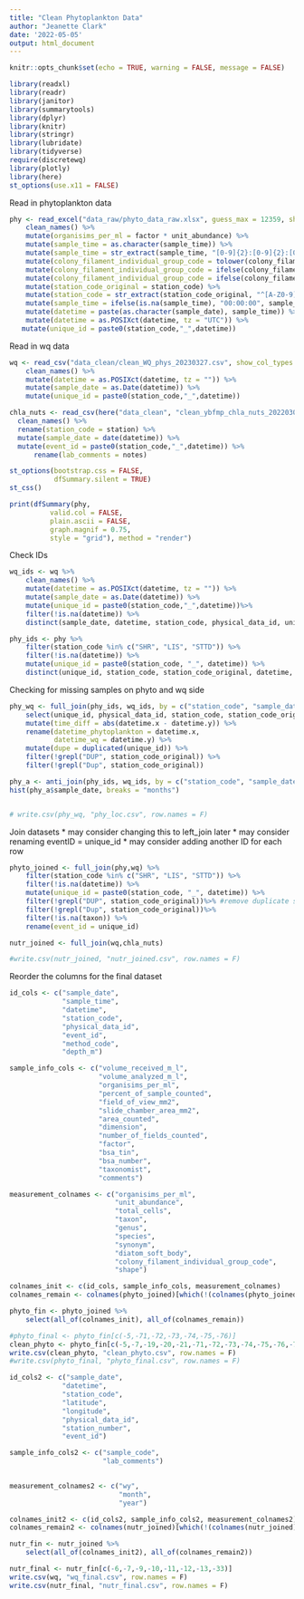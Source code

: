 ---
title: "Clean Phytoplankton Data"
author: "Jeanette Clark"
date: '2022-05-05'
output: html_document
---

```{r setup, include=FALSE}
knitr::opts_chunk$set(echo = TRUE, warning = FALSE, message = FALSE)
```

```{r}
library(readxl)
library(readr)
library(janitor)
library(summarytools)
library(dplyr)
library(knitr)
library(stringr)
library(lubridate)
library(tidyverse)
require(discretewq)
library(plotly)
library(here)
st_options(use.x11 = FALSE)
```

Read in phytoplankton data 
```{r}
phy <- read_excel("data_raw/phyto_data_raw.xlsx", guess_max = 12359, sheet = 2, na = c("", "n/a", "NA")) %>% 
    clean_names() %>% 
    mutate(organisims_per_ml = factor * unit_abundance) %>% 
    mutate(sample_time = as.character(sample_time)) %>% 
    mutate(sample_time = str_extract(sample_time, "[0-9]{2}:[0-9]{2}:[0-9]{2}$")) %>% 
    mutate(colony_filament_individual_group_code = tolower(colony_filament_individual_group_code)) %>% 
    mutate(colony_filament_individual_group_code = ifelse(colony_filament_individual_group_code == "7.4", NA, colony_filament_individual_group_code)) %>% 
    mutate(colony_filament_individual_group_code = ifelse(colony_filament_individual_group_code == "c3", "c", colony_filament_individual_group_code)) %>% 
    mutate(station_code_original = station_code) %>% 
    mutate(station_code = str_extract(station_code_original, "^[A-Z0-9]+")) %>% 
    mutate(sample_time = ifelse(is.na(sample_time), "00:00:00", sample_time)) %>% 
    mutate(datetime = paste(as.character(sample_date), sample_time)) %>% 
    mutate(datetime = as.POSIXct(datetime, tz = "UTC")) %>%
   mutate(unique_id = paste0(station_code,"_",datetime))

```

Read in wq data 
```{r}
wq <- read_csv("data_clean/clean_WQ_phys_20230327.csv", show_col_types = F) %>% 
    clean_names() %>% 
    mutate(datetime = as.POSIXct(datetime, tz = "")) %>% 
    mutate(sample_date = as.Date(datetime)) %>%
    mutate(unique_id = paste0(station_code,"_",datetime))
```

```{r}
chla_nuts <- read_csv(here("data_clean", "clean_ybfmp_chla_nuts_20220301.csv")) %>%
  clean_names() %>% 
  rename(station_code = station) %>% 
  mutate(sample_date = date(datetime)) %>% 
  mutate(event_id = paste0(station_code,"_",datetime)) %>% 
      rename(lab_comments = notes)
```

```{r, results = "asis"}
st_options(bootstrap.css = FALSE, 
           dfSummary.silent = TRUE)
st_css()

print(dfSummary(phy,
          valid.col = FALSE,  
          plain.ascii = FALSE, 
          graph.magnif = 0.75,
          style = "grid"), method = "render")
```

Check IDs

```{r}
wq_ids <- wq %>% 
    clean_names() %>% 
    mutate(datetime = as.POSIXct(datetime, tz = "")) %>% 
    mutate(sample_date = as.Date(datetime)) %>% 
    mutate(unique_id = paste0(station_code,"_",datetime))%>%
    filter(!is.na(datetime)) %>%
    distinct(sample_date, datetime, station_code, physical_data_id, unique_id) 

phy_ids <- phy %>% 
    filter(station_code %in% c("SHR", "LIS", "STTD")) %>% 
    filter(!is.na(datetime)) %>%
    mutate(unique_id = paste0(station_code, "_", datetime)) %>% 
    distinct(unique_id, station_code, station_code_original, datetime, sample_date)
```

Checking for missing samples on phyto and wq side
```{r}
phy_wq <- full_join(phy_ids, wq_ids, by = c("station_code", "sample_date", "unique_id")) %>% 
    select(unique_id, physical_data_id, station_code, station_code_original, sample_date, datetime.x, datetime.y) %>% 
    mutate(time_diff = abs(datetime.x - datetime.y)) %>% 
    rename(datetime_phytoplankton = datetime.x,
           datetime_wq = datetime.y) %>% 
    mutate(dupe = duplicated(unique_id)) %>%
    filter(!grepl("DUP", station_code_original)) %>% 
    filter(!grepl("Dup", station_code_original))

phy_a <- anti_join(phy_ids, wq_ids, by = c("station_code", "sample_date"))
hist(phy_a$sample_date, breaks = "months")


# write.csv(phy_wq, "phy_loc.csv", row.names = F)
```

Join datasets 
* may consider changing this to left_join later 
* may consider renaming eventID = unique_id
* may consider adding another ID for each row
```{r}
phyto_joined <- full_join(phy,wq) %>% 
    filter(station_code %in% c("SHR", "LIS", "STTD")) %>% 
    filter(!is.na(datetime)) %>%
    mutate(unique_id = paste0(station_code, "_", datetime)) %>%
    filter(!grepl("DUP", station_code_original))%>% #remove duplicate samples
    filter(!grepl("Dup", station_code_original))%>%  
    filter(!is.na(taxon)) %>%
    rename(event_id = unique_id)

nutr_joined <- full_join(wq,chla_nuts)

#write.csv(nutr_joined, "nutr_joined.csv", row.names = F)

```

Reorder the columns for the final dataset

```{r}
id_cols <- c("sample_date",
             "sample_time",
             "datetime",
             "station_code",
             "physical_data_id",
             "event_id",
             "method_code",
             "depth_m")

sample_info_cols <- c("volume_received_m_l",
                      "volume_analyzed_m_l",
                      "organisims_per_ml",
                      "percent_of_sample_counted",
                      "field_of_view_mm2",
                      "slide_chamber_area_mm2",
                      "area_counted",
                      "dimension",
                      "number_of_fields_counted",
                      "factor",
                      "bsa_tin",
                      "bsa_number",
                      "taxonomist",
                      "comments")

measurement_colnames <- c("organisims_per_ml",
                          "unit_abundance",
                          "total_cells",
                          "taxon",
                          "genus",
                          "species",
                          "synonym",
                          "diatom_soft_body",
                          "colony_filament_individual_group_code",
                          "shape")

colnames_init <- c(id_cols, sample_info_cols, measurement_colnames)
colnames_remain <- colnames(phyto_joined)[which(!(colnames(phyto_joined) %in% colnames_init))]

phyto_fin <- phyto_joined %>% 
    select(all_of(colnames_init), all_of(colnames_remain))

#phyto_final <- phyto_fin[c(-5,-71,-72,-73,-74,-75,-76)]
clean_phyto <- phyto_fin[c(-5,-7,-19,-20,-21,-71,-72,-73,-74,-75,-76,-77,-78,-79,-80,-81,-82,-83,-84,-85,-86,-87)]
write.csv(clean_phyto, "clean_phyto.csv", row.names = F)
#write.csv(phyto_final, "phyto_final.csv", row.names = F)


```


```{r}
id_cols2 <- c("sample_date",
             "datetime",
             "station_code",
             "latitude",
             "longitude",
             "physical_data_id",
             "station_number",
             "event_id")

sample_info_cols2 <- c("sample_code",
                       "lab_comments")
                      

measurement_colnames2 <- c("wy",
                           "month",
                           "year")

colnames_init2 <- c(id_cols2, sample_info_cols2, measurement_colnames2)
colnames_remain2 <- colnames(nutr_joined)[which(!(colnames(nutr_joined) %in% colnames_init2))]

nutr_fin <- nutr_joined %>% 
    select(all_of(colnames_init2), all_of(colnames_remain2))

nutr_final <- nutr_fin[c(-6,-7,-9,-10,-11,-12,-13,-33)]
write.csv(wq, "wq_final.csv", row.names = F)
write.csv(nutr_final, "nutr_final.csv", row.names = F)

```


